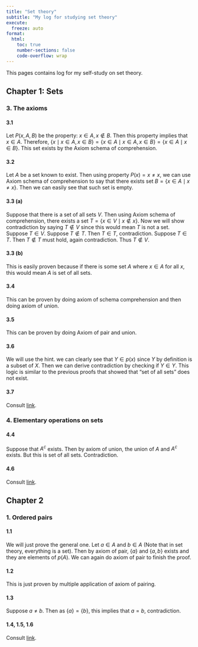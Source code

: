 ```yaml
---
title: "Set theory"
subtitle: "My log for studying set theory"
execute:
  freeze: auto
format: 
  html:
    toc: true
    number-sections: false
    code-overflow: wrap
---
```


This pages contains log for my self-study on set theory.

## Chapter 1: Sets 

### 3. The axioms 

#### 3.1

Let $P(x, A, B)$ be the property: $x \in A, \, x \notin B$. Then this property implies that $x \in A$. Therefore, $\{ x \mid x \in A, x \in B \} = \{ x \in A \mid x \in A, x \in B \} = \{ x \in A \mid x \in B \}$. This set exists by the Axiom schema of comprehension.

#### 3.2

Let $A$ be a set known to exist. Then using property $P(x) = x \neq x$, we can use Axiom schema of comprehension to say that there exists set $B = \{ x \in A \mid x \neq x \}$. Then we can easily see that such set is empty.

#### 3.3 (a)

Suppose that there is a set of all sets $V$. Then using Axiom schema of comprehension, there exists a set $T = \{ x \in V \mid x \notin x \}$. Now we will show contradiction by saying $T \notin V$ since this would mean $T$ is not a set. Suppose $T \in V$. Suppose $T \notin T$. Then $T \in T$, contradiction. Suppose $T \in T$. Then $T \notin T$ must hold, again contradiction. Thus $T \notin V$.

#### 3.3 (b)

This is easily proven because if there is some set $A$ where $x \in A$ for all $x$, this would mean $A$ is set of all sets.

#### 3.4

This can be proven by doing axiom of schema comprehension and then doing axiom of union.

#### 3.5

This can be proven by doing Axiom of pair and union.

#### 3.6

We will use the hint. we can clearly see that $Y \in p(x)$ since $Y$ by definition is a subset of $X$. Then we can derive contradiction by checking if $Y \in Y$. This logic is similar to the previous proofs that showed that "set of all sets" does not exist.

#### 3.7

Consult [link](https://jianfeishen.weebly.com/uploads/4/7/2/6/4726705/set-theory.pdf).

### 4. Elementary operations on sets

#### 4.4

Suppose that $A^c$ exists. Then by axiom of union, the union of $A$ and $A^c$ exists. But this is set of all sets. Contradiction.

#### 4.6

Consult [link](https://jianfeishen.weebly.com/uploads/4/7/2/6/4726705/set-theory.pdf).

## Chapter 2

### 1. Ordered pairs

#### 1.1

We will just prove the general one. Let $a \in A$ and $b \in A$ (Note that in set theory, everything is a set). Then by axiom of pair, $\{ a\}$ and $\{a,b\}$ exists and they are elements of $p(A)$. We can again do axiom of pair to finish the proof.

#### 1.2

This is just proven by multiple application of axiom of pairing.

#### 1.3

Suppose $a \neq b$. Then as $\{a \} = \{b\}$, this implies that $a=b$, contradiction.

#### 1.4, 1.5, 1.6

Consult [link](https://jianfeishen.weebly.com/uploads/4/7/2/6/4726705/set-theory.pdf).